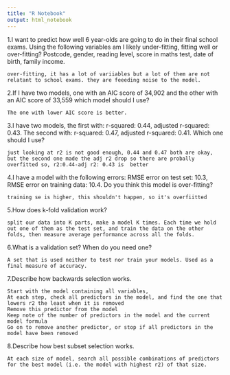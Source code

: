 ```yaml
---
title: "R Notebook"
output: html_notebook
---
```


1.I want to predict how well 6 year-olds are going to do in their final school exams. Using the following variables am I likely under-fitting, fitting well or over-fitting? Postcode, gender, reading level, score in maths test, date of birth, family income.

```
over-fitting, it has a lot of variiables but a lot of them are not 
relatant to school exams. they are feeeding noise to the model. 
```

2.If I have two models, one with an AIC score of 34,902 and the other with an AIC score of 33,559 which model should I use?

```
The one with lower AIC score is better. 
```
3.I have two models, the first with: r-squared: 0.44, adjusted r-squared: 0.43. The second with: r-squared: 0.47, adjusted r-squared: 0.41. Which one should I use?
```
just looking at r2 is not good enough, 0.44 and 0.47 both are okay, 
but the second one made the adj r2 drop so there are probally overfitted so, r2:0.44-adj r2: 0.43 is  better 
```
4.I have a model with the following errors: RMSE error on test set: 10.3, RMSE error on training data: 10.4. Do you think this model is over-fitting?
```
training se is higher, this shouldn't happen, so it's overfiitted 
```
5.How does k-fold validation work?
```
split our data into K parts, make a model K times. Each time we hold out one of them as the test set, and train the data on the other folds, then measure average performance across all the folds.
```

6.What is a validation set? When do you need one?
```
A set that is used neither to test nor train your models. Used as a final measure of accuracy.
```
7.Describe how backwards selection works.
```
Start with the model containing all variables,
At each step, check all predictors in the model, and find the one that lowers r2 the least when it is removed
Remove this predictor from the model
Keep note of the number of predictors in the model and the current model formula
Go on to remove another predictor, or stop if all predictors in the model have been removed
```
8.Describe how best subset selection works.

```
At each size of model, search all possible combinations of predictors for the best model (i.e. the model with highest r2) of that size.
```

